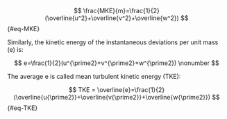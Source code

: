 
$$
\frac{MKE}{m}=\frac{1}{2}(\overline{u^2}+\overline{v^2}+\overline{w^2})
$${#eq-MKE}

Similarly, the kinetic energy of the instantaneous deviations per unit mass (e) is:

$$
e=\frac{1}{2}(u^{\prime2}+v^{\prime2}+w^{\prime2}) \nonumber
$$

The average e is called mean turbulent kinetic energy (TKE):

$$
TKE = \overline{e}=\frac{1}{2}(\overline{u{\prime2}}+\overline{v{\prime2}}+\overline{w{\prime2}})
$${#eq-TKE}

